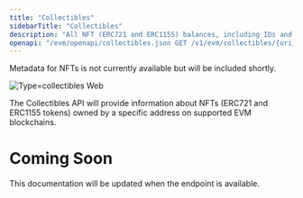 ```yaml
---
title: "Collectibles"
sidebarTitle: "Collectibles"
description: "All NFT (ERC721 and ERC1155) balances, including IDs and metadata"
openapi: "/evm/openapi/collectibles.json GET /v1/evm/collectibles/{uri}"
---
```


<Note>
  Metadata for NFTs is not currently available but will be included shortly.
</Note>

![Type=collectibles Web](/images/type=collectibles.webp)

The Collectibles API will provide information about NFTs (ERC721 and ERC1155 tokens) owned by a specific address on supported EVM blockchains.

# Coming Soon

This documentation will be updated when the endpoint is available.
